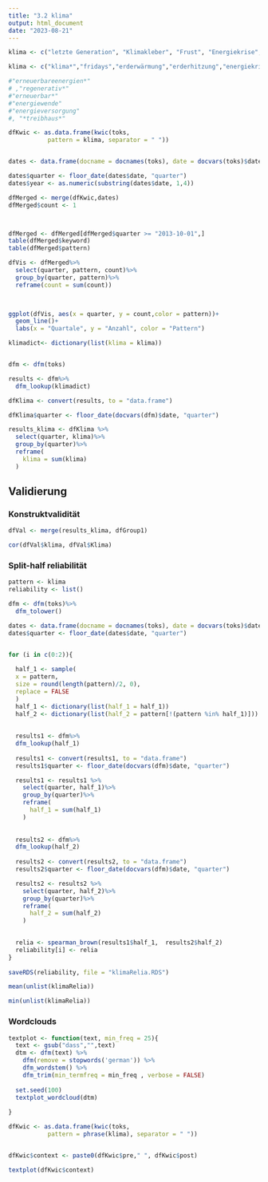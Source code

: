 ```yaml
---
title: "3.2 klima"
output: html_document
date: "2023-08-21"
---
```


```r
klima <- c("letzte Generation", "Klimakleber", "Frust", "Energiekrise", "Fridays-For-Future/ FFF", "Extinction Rebellion", "1,5 Grad Ziel", "Überwärmung/ Überhitztung", "Gletscher schmelzen", "Klimakatastrophe", "Pariser(-)Konvention")
```


```r

klima <- c("klima*","fridays","erderwärmung","erderhitzung","energiekrise","energieknappheit", "*versorgungssicherheit","energieversorgung")

#"erneuerbareenergien*"
# ,"regenerativ*"
#"erneuerbar*"
#"energiewende"
#"energieversorgung"
#, "*treibhaus*"
```

```r
dfKwic <- as.data.frame(kwic(toks,
           pattern = klima, separator = " "))


dates <- data.frame(docname = docnames(toks), date = docvars(toks)$date)

dates$quarter <- floor_date(dates$date, "quarter")
dates$year <- as.numeric(substring(dates$date, 1,4))

dfMerged <- merge(dfKwic,dates)
dfMerged$count <- 1



dfMerged <- dfMerged[dfMerged$quarter >= "2013-10-01",]
table(dfMerged$keyword)
table(dfMerged$pattern)

dfVis <- dfMerged%>%
  select(quarter, pattern, count)%>%
  group_by(quarter, pattern)%>%
  reframe(count = sum(count))
  


ggplot(dfVis, aes(x = quarter, y = count,color = pattern))+
  geom_line()+
  labs(x = "Quartale", y = "Anzahl", color = "Pattern")
```



```r
klimadict<- dictionary(list(klima = klima))


dfm <- dfm(toks)

results <- dfm%>%
  dfm_lookup(klimadict)

dfKlima <- convert(results, to = "data.frame")

dfKlima$quarter <- floor_date(docvars(dfm)$date, "quarter")

results_klima <- dfKlima %>%
  select(quarter, klima)%>%
  group_by(quarter)%>%
  reframe(
    klima = sum(klima)
  )

```


## Validierung

### Konstruktvalidität

```r
dfVal <- merge(results_klima, dfGroup1)

cor(dfVal$klima, dfVal$Klima)
```
### Split-half reliabilität

```r
pattern <- klima
reliability <- list()

dfm <- dfm(toks)%>%
  dfm_tolower()

dates <- data.frame(docname = docnames(toks), date = docvars(toks)$date)
dates$quarter <- floor_date(dates$date, "quarter")


for (i in c(0:2)){
  
  half_1 <- sample(
  x = pattern,
  size = round(length(pattern)/2, 0),
  replace = FALSE
  )
  half_1 <- dictionary(list(half_1 = half_1))
  half_2 <- dictionary(list(half_2 = pattern[!(pattern %in% half_1)]))
  
  
  results1 <- dfm%>%
  dfm_lookup(half_1)
  
  results1 <- convert(results1, to = "data.frame")
  results1$quarter <- floor_date(docvars(dfm)$date, "quarter")

  results1 <- results1 %>%
    select(quarter, half_1)%>%
    group_by(quarter)%>%
    reframe(
      half_1 = sum(half_1)
    )
  
  
  results2 <- dfm%>%
  dfm_lookup(half_2)
  
  results2 <- convert(results2, to = "data.frame")
  results2$quarter <- floor_date(docvars(dfm)$date, "quarter")

  results2 <- results2 %>%
    select(quarter, half_2)%>%
    group_by(quarter)%>%
    reframe(
      half_2 = sum(half_2)
    )
  

  relia <- spearman_brown(results1$half_1,  results2$half_2)
  reliability[i] <- relia
}
  
saveRDS(reliability, file = "klimaRelia.RDS") 

mean(unlist(klimaRelia))

min(unlist(klimaRelia))
```

### Wordclouds

```r
textplot <- function(text, min_freq = 25){
  text <- gsub("dass","",text)
  dtm <- dfm(text) %>%
    dfm(remove = stopwords('german')) %>%
    dfm_wordstem() %>%
    dfm_trim(min_termfreq = min_freq , verbose = FALSE)
  
  set.seed(100)
  textplot_wordcloud(dtm)
  
}
```

```r
dfKwic <- as.data.frame(kwic(toks,
           pattern = phrase(klima), separator = " "))


dfKwic$context <- paste0(dfKwic$pre," ", dfKwic$post)

textplot(dfKwic$context)
```

